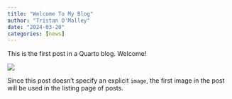 ```yaml
---
title: "Welcome To My Blog"
author: "Tristan O'Malley"
date: "2024-03-20"
categories: [news]
---
```


This is the first post in a Quarto blog. Welcome!

![](thumbnail.jpg)

Since this post doesn't specify an explicit `image`, the first image in the post will be used in the listing page of posts.

